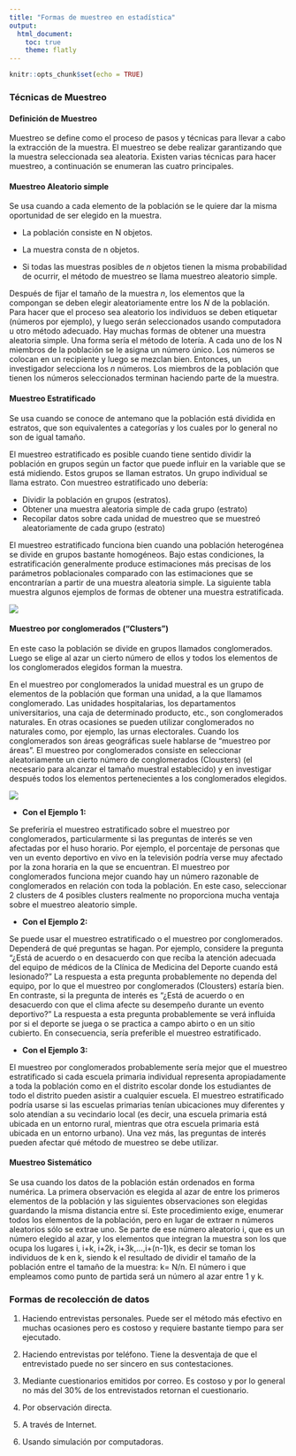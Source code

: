 ```yaml
---
title: "Formas de muestreo en estadística"
output:
  html_document:
    toc: true
    theme: flatly
---
```


```r
knitr::opts_chunk$set(echo = TRUE)
```

### Técnicas de Muestreo

#### Definición de Muestreo

Muestreo se define como el proceso de pasos y técnicas para llevar a cabo la extracción de la muestra. El muestreo se debe realizar garantizando que la muestra seleccionada sea aleatoria. Existen varias técnicas para hacer muestreo, a continuación se enumeran las cuatro principales.


#### Muestreo Aleatorio simple

Se usa cuando a cada elemento de la población se le quiere dar la misma oportunidad de ser elegido en la muestra.

* La población consiste en N objetos.

* La muestra consta de n objetos.

* Si todas las muestras posibles de $n$ objetos tienen la misma probabilidad de ocurrir, el método de muestreo se llama muestreo aleatorio simple.

Después de fijar el tamaño de la muestra $n$,  los elementos que la compongan se deben elegir aleatoriamente entre los $N$ de la población. Para hacer que el proceso sea aleatorio los individuos se deben etiquetar (números por ejemplo), y luego serán seleccionados usando computadora u otro método adecuado. Hay muchas formas de obtener una muestra aleatoria simple. Una forma sería el método de lotería. A cada uno de los N miembros de la población se le asigna un número único. Los números se colocan en un recipiente y luego se mezclan bien. Entonces, un investigador selecciona los $n$ números. Los miembros de la población que tienen los números seleccionados terminan haciendo parte de la muestra.

#### Muestreo Estratificado

Se usa cuando se conoce de antemano que la población está dividida en estratos, que son equivalentes a categorías y los cuales por lo general no son de igual tamaño.  

El muestreo estratificado es posible cuando tiene sentido dividir la población en grupos según un factor que puede influir en la variable que se está midiendo. Estos grupos se llaman estratos. Un grupo individual se llama estrato. Con muestreo estratificado uno debería:

* Dividir la población en grupos (estratos).
* Obtener una muestra aleatoria simple de cada grupo (estrato)
* Recopilar datos sobre cada unidad de muestreo que se muestreó aleatoriamente de cada grupo (estrato)

El muestreo estratificado funciona bien cuando una población heterogénea se divide en grupos bastante homogéneos. Bajo estas condiciones, la estratificación generalmente produce estimaciones más precisas de los parámetros poblacionales comparado con las estimaciones que se encontrarían a partir de una muestra aleatoria simple. La siguiente tabla muestra algunos ejemplos de formas de obtener una muestra estratificada.

![](estratos.png)





#### Muestreo por conglomerados (“Clusters”)

En este caso la población se divide en grupos llamados conglomerados. Luego se elige al azar un cierto número de ellos y todos los elementos de los conglomerados elegidos forman la muestra.

En el muestreo por conglomerados la unidad muestral es un grupo de elementos de la población que forman una unidad, a la que llamamos conglomerado. Las unidades hospitalarias,  los departamentos universitarios, una caja de determinado producto, etc., son conglomerados naturales. En otras ocasiones se pueden utilizar conglomerados no naturales como, por ejemplo, las urnas electorales. Cuando los conglomerados son áreas geográficas suele hablarse de "muestreo por áreas". El muestreo por conglomerados consiste en seleccionar aleatoriamente un cierto número
de conglomerados (Clousters) (el necesario para alcanzar el tamaño muestral establecido) y en investigar después todos los elementos pertenecientes a los conglomerados elegidos. 

![](conglomerados.png)


* **Con el Ejemplo 1:**

Se preferiría el muestreo estratificado sobre el muestreo por conglomerados, particularmente si las preguntas de interés se ven afectadas por el huso horario. Por ejemplo, el porcentaje de personas que ven un evento deportivo en vivo en la televisión podría verse muy afectado por la zona horaria en la que se encuentran. El muestreo por conglomerados funciona mejor cuando hay un número razonable de conglomerados en relación con toda la población. En este caso, seleccionar 2 clusters de 4 posibles clusters realmente no proporciona mucha ventaja sobre el muestreo aleatorio simple.

* **Con el Ejemplo 2:**

Se puede usar el muestreo estratificado o el muestreo por conglomerados. Dependerá de qué preguntas se hagan. Por ejemplo, considere la pregunta "¿Está de acuerdo o en desacuerdo con que reciba la atención adecuada del equipo de médicos de la Clínica de Medicina del Deporte cuando está lesionado?" La respuesta a esta pregunta probablemente no dependa del equipo, por lo que el muestreo por conglomerados (Clousters) estaría bien. En contraste, si la pregunta de interés es "¿Está de acuerdo o en desacuerdo con que el clima afecte su desempeño durante un evento deportivo?" La respuesta a esta pregunta probablemente se verá influida por si el deporte se juega o se practica a campo abirto o en un sitio cubierto. En consecuencia, sería preferible el muestreo estratificado.

* **Con el Ejemplo 3:**

El muestreo por conglomerados probablemente sería mejor que el muestreo estratificado si cada escuela primaria individual representa apropiadamente a toda la población como en el distrito escolar donde los estudiantes de todo el distrito pueden asistir a cualquier escuela. El muestreo estratificado podría usarse si las escuelas primarias tenían ubicaciones muy diferentes y solo atendían a su vecindario local (es decir, una escuela primaria está ubicada en un entorno rural, mientras que otra escuela primaria está ubicada en un entorno urbano). Una vez más, las preguntas de interés pueden afectar qué método de muestreo se debe utilizar.

#### Muestreo Sistemático

Se usa cuando los datos de la población están ordenados en forma numérica. La primera observación es elegida al azar de entre los primeros elementos de la población y las siguientes observaciones son elegidas guardando la misma distancia entre sí.  Este procedimiento exige, enumerar todos los elementos de la población, pero en lugar de extraer n números aleatorios sólo se extrae uno. Se parte de ese número aleatorio i, que es un número elegido al azar, y los elementos que integran la muestra son los que ocupa los lugares i, i+k, i+2k, i+3k,...,i+(n-1)k, es decir se toman los individuos de k en k, siendo k el resultado de dividir el tamaño de la población entre el tamaño de la muestra: k= N/n. El número i que empleamos como punto de partida será un número al azar entre 1 y k.

### Formas de recolección de datos

1. Haciendo entrevistas personales. Puede ser el método más efectivo en muchas ocasiones pero es costoso y requiere bastante tiempo para ser ejecutado.

2. Haciendo entrevistas por teléfono. Tiene la desventaja de que el entrevistado puede no ser sincero en sus contestaciones.

3. Mediante cuestionarios emitidos por correo. Es costoso y por lo general no más del 30% de los entrevistados retornan el cuestionario.

4. Por observación directa.

5. A través de  Internet.

6. Usando simulación por computadoras.

